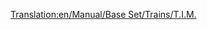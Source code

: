 [[Translation:en/Manual/Base Set/Trains/T.I.M.]]
{{en/Manual/Base Set/Trains/Trains|Cost=£46,875 ($93,750)
|Speed=241 kph (150 mph)
|Weight=90 t
|Power=7,000 hp (5,220 kW)
|Annual=£3,374 ($6,748)
|Designed=1984
|Lifespan=25
|Capacity=N/A
|Description=Capable of speeds up to 150mph, this is a dual-headed train.
|Real-life=This is the Transport Tycoon equivalent of the French TGV (Train à Grande Vitesse).
}}